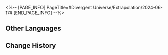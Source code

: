 <%-- [PAGE_INFO]
PageTitle=#Divergent Universe/Extrapolation/2024-06-17#
[END_PAGE_INFO] --%>
{{Event
|name              = Cyclical Extrapolation: Fusion Core Breakdown
|image             = Event Cyclical Extrapolation Fusion Core Breakdown.png
|type              = Cyclical Extrapolation
|time_start        = 2024-06-17 04:00:00
|time_end          = 2024-06-24 03:59:59
}}

{{Cyclical Extrapolation
|curios     = Divine Visage
|equations  = Voyage Monitor//Destruction//Preservation//3;; Wastelander//Destruction//Nihility//2;; Walker of the Scorched//Destruction//Nihility//1
|rewards    = Relic Remains*30; Lost Crystal*3
|boss_1_1   = Frigid Prowler; Stormbringer; Senior Staff: Team Leader; Dreamjolt Troupe's Beyond Overcooked; Dreamjolt Troupe's Sweet Gorilla
|boss_1_2   = Disciples of Sanctus Medicus: Shape Shifter (Bug); The Ascended (Bug); Abundance Sprite: Malefic Ape (Bug); Senior Staff: Team Leader (Bug); Aurumaton Spectral Envoy (Bug); Dreamjolt Troupe's Beyond Overcooked (Bug); Dreamjolt Troupe's Sweet Gorilla (Bug); "Past Confined and Caged" (Bug); "Tomorrow in Harmonious Chords" (Bug); "Present Inebriated in Revelry" (Bug)
|boss_2_1   = Frigid Prowler (Bug); Stormbringer (Bug); Senior Staff: Team Leader (Bug); Dreamjolt Troupe's Beyond Overcooked (Bug); Dreamjolt Troupe's Sweet Gorilla (Bug)
|boss_2_2   = Svarog (Complete); Stellaron Hunter: Kafka (Complete); Abundant Ebon Deer (Complete); Cloud Knight Lieutenant: Yanqing (Complete); Memory Zone Meme "Something Unto Death" (Complete)
|boss_3     = The Past, Present, and Eternal Show (Complete)
}}

==Other Languages==
{{Other Languages
|en   = Cyclical Extrapolation: Fusion Core Breakdown
|zhs  = 周期演算：熔核俱毁
|zht  = 週期演算：熔核俱毀
|ja   = 周期演算：溶核の破壊
|ko   = 주기 연산: 용핵 파괴
|es   = Cálculo periódico: Ruptura del núcleo de fusión
|fr   = Calcul cyclique&nbsp;: Fusion du noyau réussie
|ru   = Цикличное вычисление: Слом ядра
|th   = การคำนวณแบบรอบ: ทลายแกนกลาง
|vi   = Ngoại Suy Chu Kỳ: Hủy Diệt Hạt Nhân
|de   = Zyklische Berechnung: Zerfall des Fusionskerns
|id   = Kalkulasi Siklus: Kehancuran Inti
|pt   = Extrapolação Cíclica: Colapso do Núcleo de Fusão
}}

==Change History==
{{Change History|2.3}}